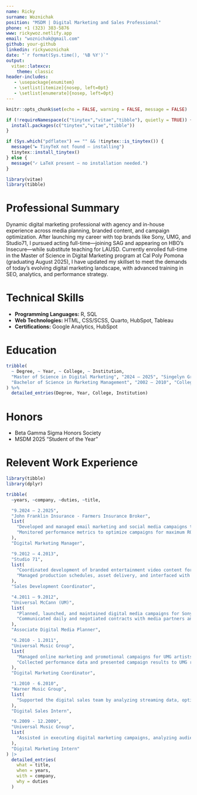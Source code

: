 ```yaml
---
name: Ricky
surname: Woznichak
position: "MSDM | Digital Marketing and Sales Professional"
phone: +1 (323) 383-5876
www: rickywoz.netlify.app
email: "woznichak@gmail.com"
github: your-github
linkedin: rickywoznichak
date: "`r format(Sys.time(), '%B %Y')`"
output: 
  vitae::latexcv:
    theme: classic
header-includes:
   - \usepackage{enumitem}
   - \setlist[itemize]{nosep, left=0pt}
   - \setlist[enumerate]{nosep, left=0pt}
---
```


```r
knitr::opts_chunk$set(echo = FALSE, warning = FALSE, message = FALSE)

if (!requireNamespace(c("tinytex","vitae","tibble"), quietly = TRUE)) {
  install.packages(c("tinytex","vitae","tibble"))
}

if (Sys.which("pdflatex") == "" && !tinytex::is_tinytex()) {                    
  message("► TinyTeX not found – installing")
  tinytex::install_tinytex()        
} else {
  message("✓ LaTeX present – no installation needed.")
}

library(vitae)
library(tibble)
```

# Professional Summary

Dynamic digital marketing professional with agency and in-house experience across media planning, branded content, and campaign optimization. After launching my career with top brands like Sony, UMG, and Studio71, I pursued acting full-time—joining SAG and appearing on HBO’s Insecure—while substitute teaching for LAUSD. Currently enrolled full-time in the Master of Science in Digital Marketing program at Cal Poly Pomona (graduating August 2025), I have updated my skillset to meet the demands of today’s evolving digital marketing landscape, with advanced training in SEO, analytics, and performance strategy.

# Technical Skills

- **Programming Languages:** R, SQL  
- **Web Technologies:** HTML, CSS/SCSS, Quarto, HubSpot, Tableau
- **Certifications:** Google Analytics, HubSpot

# Education

```r
tribble(
  ~ Degree, ~ Year, ~ College, ~ Institution,
  "Master of Science in Digital Marketing", "2024 – 2025", "Singelyn Graduate School of Business", "Cal Poly Pomona",
  "Bachelor of Science in Marketing Management", "2002 – 2010", "College of Business Administration", "Cal Poly Pomona"
) %>%
  detailed_entries(Degree, Year, College, Institution)
```

# Honors
- Beta Gamma Sigma Honors Society
- MSDM 2025 "Student of the Year"

# Relevent Work Experience

```r
library(tibble)
library(dplyr)

tribble(
  ~years, ~company, ~duties, ~title,

  "9.2024 – 2.2025",
  "John Franklin Insurance - Farmers Insurance Broker",
  list(
    "Developed and managed email marketing and social media campaigns to build brand awareness, nurture leads, and drive conversions.",
    "Monitored performance metrics to optimize campaigns for maximum ROI."
  ),
  "Digital Marketing Manager",

  "9.2012 – 4.2013",
  "Studio 71",
  list(
    "Coordinated development of branded entertainment video content for a top-tier YouTube multi-channel network.",
    "Managed production schedules, asset delivery, and interfaced with a variety of clients including Taco Bell, Gillette, Sony Pictures, Activision, and Sprint by delivering proposals, media plans, and reporting."
  ),
  "Sales Development Coordinator",

  "4.2011 – 9.2012",
  "Universal McCann (UM)",
  list(
    "Planned, launched, and maintained digital media campaigns for Sony Television and Sony Home Entertainment.",
    "Communicated daily and negotiated contracts with media partners and vendors. Reported to studio clients and partners with regular campaign status updates."
  ),
  "Associate Digital Media Planner",

  "6.2010 - 1.2011",
  "Universal Music Group",
  list(
    "Managed online marketing and promotional campaigns for UMG artists and initiatives including Lady Gaga, Taylor Swift, Kid Cudi, Mariah Carey, Jimmy Eat World, and many others.",
    "Collected performance data and presented campaign results to UMG record label executives. Coordinated and delegated campaign tasks to interns."
  ),
  "Digital Marketing Coordinator",

  "1.2010 - 6.2010",
  "Warner Music Group",
  list(
    "Supported the digital sales team by analyzing streaming data, optimizing revenue opportunities, and assisting in partnership strategies to drive sales growth."
  ),
  "Digital Sales Intern",

  "6.2009 - 12.2009",
  "Universal Music Group",
  list(
    "Assisted in executing digital marketing campaigns, analyzing audience engagement, and optimizing content strategies to enhance artist/brand visibility."
  ),
  "Digital Marketing Intern"
) |>
  detailed_entries(
    what = title,
    when = years,
    with = company,
    why = duties
  )


```
